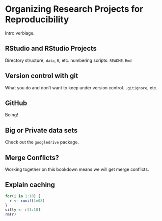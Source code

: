# Organizing Research Projects for Reproducibility {#reporg}

Intro verbiage.

## RStudio and RStudio Projects

Directory structure, `data`, `R`, etc. numbering scripts.  `README.Rmd`

## Version control with git

What you do and don't want to keep under version control.  `.gitignore`, etc.

## GitHub

Boing!

## Big or Private data sets

Check out the `googledrive` package.

## Merge Conflicts?

Working together on this bookdown means we will get merge conflicts.  


## Explain caching


```r
for(i in 1:10) {
  r <- runif(1e08)
}
silly <- r[1:10]
rm(r)
```